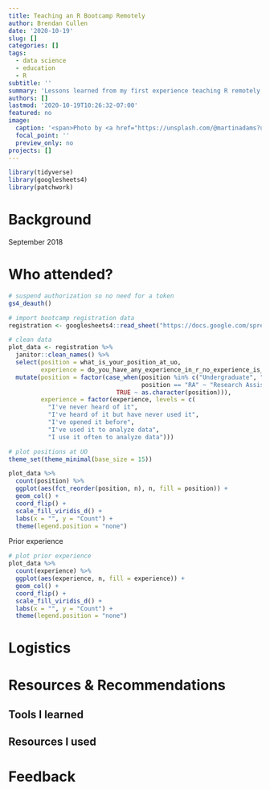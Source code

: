 ```yaml
---
title: Teaching an R Bootcamp Remotely
author: Brendan Cullen
date: '2020-10-19'
slug: []
categories: []
tags:
  - data science
  - education
  - R
subtitle: ''
summary: 'Lessons learned from my first experience teaching R remotely and a collection of resources & tools I found really useful'
authors: []
lastmod: '2020-10-19T10:26:32-07:00'
featured: no
image:
  caption: '<span>Photo by <a href="https://unsplash.com/@martinadams?utm_source=unsplash&amp;utm_medium=referral&amp;utm_content=creditCopyText">Martin Adams</a> on <a href="https://unsplash.com/s/photos/sky?utm_source=unsplash&amp;utm_medium=referral&amp;utm_content=creditCopyText">Unsplash</a></span>'
  focal_point: ''
  preview_only: no
projects: []
---
```


```r
library(tidyverse)
library(googlesheets4)
library(patchwork)
```


# Background

September 2018 

# Who attended? 

```r
# suspend authorization so no need for a token
gs4_deauth()

# import bootcamp registration data 
registration <- googlesheets4::read_sheet("https://docs.google.com/spreadsheets/d/1wcGdQU7Vkg3XLvu0mArQx_gcSt0xHztbXmAmnj_tqmE/edit?usp=sharing")

# clean data
plot_data <- registration %>% 
  janitor::clean_names() %>% 
  select(position = what_is_your_position_at_uo,
         experience = do_you_have_any_experience_in_r_no_experience_is_required) %>%
  mutate(position = factor(case_when(position %in% c("Undergraduate", "Undergraduate student") ~ "Undergrad Student", 
                                     position == "RA" ~ "Research Assistant",
                              TRUE ~ as.character(position))),
         experience = factor(experience, levels = c(
           "I've never heard of it",
           "I've heard of it but have never used it",
           "I've opened it before",
           "I've used it to analyze data",
           "I use it often to analyze data")))

# plot positions at UO
theme_set(theme_minimal(base_size = 15))

plot_data %>% 
  count(position) %>% 
  ggplot(aes(fct_reorder(position, n), n, fill = position)) + 
  geom_col() +
  coord_flip() + 
  scale_fill_viridis_d() + 
  labs(x = "", y = "Count") + 
  theme(legend.position = "none")
```


Prior experience

```r
# plot prior experience 
plot_data %>% 
  count(experience) %>% 
  ggplot(aes(experience, n, fill = experience)) + 
  geom_col() +
  coord_flip() + 
  scale_fill_viridis_d() + 
  labs(x = "", y = "Count") + 
  theme(legend.position = "none")
```


# Logistics 

# Resources & Recommendations

## Tools I learned 

## Resources I used

# Feedback 


